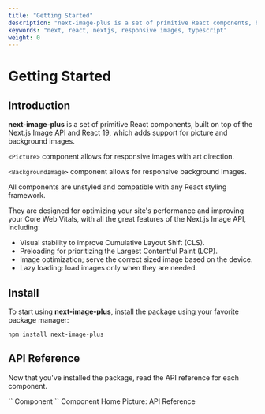 ```yaml
---
title: "Getting Started"
description: "next-image-plus is a set of primitive React components, built on top of the Next.js Image API and React 19, which adds support for picture and background images."
keywords: "next, react, nextjs, responsive images, typescript"
weight: 0
---
```


# Getting Started

## Introduction

**next-image-plus** is a set of primitive React components, built on top of the Next.js Image API and React 19, which adds support for picture and background images.

`<Picture>` component allows for responsive images with art direction.

`<BackgroundImage>` component allows for responsive background images.

All components are unstyled and compatible with any React styling framework.

They are designed for optimizing your site's performance and improving your Core Web Vitals, with all the great features of the Next.js Image API, including:

- Visual stability to improve Cumulative Layout Shift (CLS).
- Preloading for prioritizing the Largest Contentful Paint (LCP).
- Image optimization; serve the correct sized image based on the device.
- Lazy loading: load images only when they are needed.

## Install

To start using **next-image-plus**, install the package using your favorite package manager:

```shell
npm install next-image-plus
```

## API Reference

Now that you've installed the package, read the API reference for each component.

<SimpleGrid>
  <FeaturedLink href="/docs/picture" size="md">
    `<Picture />` Component
  </FeaturedLink>
  <FeaturedLink href="/docs/background-image" size="md">
    `<BackgroundImage />` Component
  </FeaturedLink>
</SimpleGrid>

<PageNav>
  <PageNavItem href="/" direction="prev">
    Home
  </PageNavItem>
  <PageNavItem href="/docs/picture" direction="next">
    Picture: API Reference
  </PageNavItem>
</PageNav>

